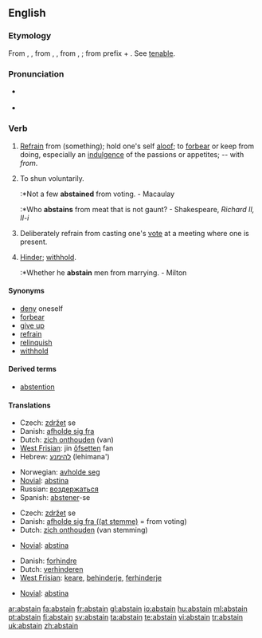 ==English==

===Etymology===
From {{etyl|ang}} {{term|absteynen|lang=ang}}, {{term|abstenen|lang=ang}}, from {{etyl|fro}} {{term|astenir|lang=fro}}, {{term|abstenir|lang=fro}}, from {{etyl|la}} {{term|abstinere|lang=la}}, {{term|abstentum||keep or refrain from|lang=la}}; from prefix {{term|abs-|from|lang=la}} + {{term|tenere|hold|lang=la}}. See [[tenable]].

===Pronunciation===
* {{a|RP}} {{IPA|/əbˈsteɪn/}}
* {{rhymes|eɪn}}

===Verb===
{{en-verb}}

# {{intransitive}} [[refrain|Refrain]] from (something); hold one's self [[aloof]]; to [[forbear]] or keep from doing, especially an [[indulgence]] of the passions or appetites; -- with ''from''.
# {{intransitive}} To shun voluntarily.
#:*Not a few '''abstained''' from voting. - Macaulay
#:*Who '''abstains''' from meat that is not gaunt? - Shakespeare, ''Richard II, II-i''
# {{intransitive}} Deliberately refrain from casting one's [[vote]] at a meeting where one is present.
# {{transitive}} [[hinder|Hinder]]; [[withhold]].
#:*Whether he '''abstain''' men from marrying. - Milton

====Synonyms====
* [[deny]] oneself
* [[forbear]]
* [[give up]]
* [[refrain]]
* [[relinquish]]
* [[withhold]]

====Derived terms====
*[[abstention]]

====Translations====
{{trans-top|refrain from}}
* Czech: [[zdržet]] se
* Danish: [[afholde sig fra]]
*Dutch: [[zich onthouden]] (van)
*[[West Frisian]]: jin [[ôfsetten]] fan
*Hebrew: [[להימנע]] (lehimana')
{{trans-mid}}
*Norwegian: [[avholde seg]]
*[[Novial]]: [[abstina]]
*Russian: [[воздержаться]]
*Spanish: [[abstener]]-se
{{trans-bottom}}

{{trans-top|refrain from voting}}
* Czech: [[zdržet]] se
* Danish: [[afholde sig fra ((at stemme)]] = from voting)
*Dutch: [[zich onthouden]] (van stemming)
{{trans-mid}}
*[[Novial]]: [[abstina]]
{{trans-bottom}}

{{trans-top|hinder, withhold}}
* Danish: [[forhindre]]
*Dutch: [[verhinderen]]
*[[West Frisian]]: [[keare]], [[behinderje]], [[ferhinderje]]
{{trans-mid}}
*[[Novial]]: [[abstina]]
{{trans-bottom}}

[[ar:abstain]]
[[fa:abstain]]
[[fr:abstain]]
[[gl:abstain]]
[[io:abstain]]
[[hu:abstain]]
[[ml:abstain]]
[[pt:abstain]]
[[fi:abstain]]
[[sv:abstain]]
[[ta:abstain]]
[[te:abstain]]
[[vi:abstain]]
[[tr:abstain]]
[[uk:abstain]]
[[zh:abstain]]